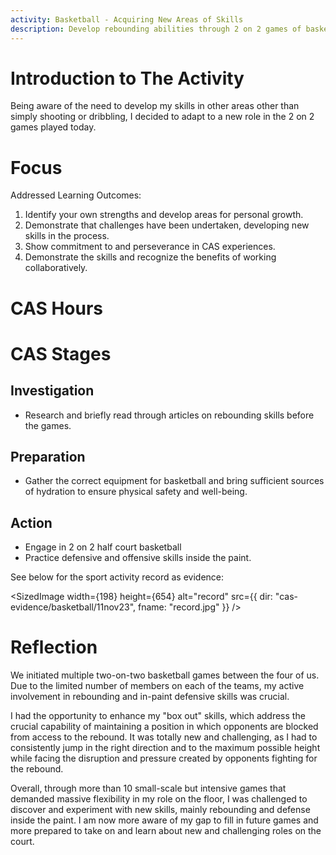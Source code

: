 ```yaml
---
activity: Basketball - Acquiring New Areas of Skills
description: Develop rebounding abilities through 2 on 2 games of basketball.
---
```


# Introduction to The Activity

Being aware of the need to develop my skills in other areas other than simply shooting or dribbling, I decided to adapt to a new role in the 2 on 2 games played today.

# Focus

Addressed Learning Outcomes:

1. Identify your own strengths and develop areas for personal growth.
2. Demonstrate that challenges have been undertaken, developing new skills in the process.
3. Show commitment to and perseverance in CAS experiences.
4. Demonstrate the skills and recognize the benefits of working collaboratively.

# CAS Hours

<CASStrandsHours creativityHours={0} activityHours={2.5} serviceHours={0} />

# CAS Stages

## Investigation

- Research and briefly read through articles on rebounding skills before the games.

## Preparation

- Gather the correct equipment for basketball and bring sufficient sources of hydration to ensure physical safety and well-being.

## Action

- Engage in 2 on 2 half court basketball
- Practice defensive and offensive skills inside the paint.

See below for the sport activity record as evidence:

<SizedImage
  width={198}
  height={654}
  alt="record"
  src={{ dir: "cas-evidence/basketball/11nov23", fname: "record.jpg" }}
/>

# Reflection

We initiated multiple two-on-two basketball games between the four of us. Due to the limited number of members on each of the teams, my active involvement in rebounding and in-paint defensive skills was crucial.

I had the opportunity to enhance my "box out" skills, which address the crucial capability of maintaining a position in which opponents are blocked from access to the rebound. It was totally new and challenging, as I had to consistently jump in the right direction and to the maximum possible height while facing the disruption and pressure created by opponents fighting for the rebound.

Overall, through more than 10 small-scale but intensive games that demanded massive flexibility in my role on the floor, I was challenged to discover and experiment with new skills, mainly rebounding and defense inside the paint. I am now more aware of my gap to fill in future games and more prepared to take on and learn about new and challenging roles on the court.
